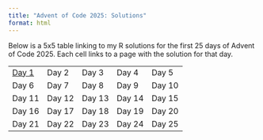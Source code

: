 ```yaml
---
title: "Advent of Code 2025: Solutions"
format: html
---
```


Below is a 5x5 table linking to my R solutions for the first 25 days of Advent of Code 2025. Each cell links to a page with the solution for that day.

|       |       |       |       |       |
|-------|-------|-------|-------|-------|
| [Day 1](day01.qmd) | Day 2 | Day 3 | Day 4 | Day 5 |
| Day 6 | Day 7 | Day 8 | Day 9 | Day 10 |
| Day 11 | Day 12 | Day 13 | Day 14 | Day 15 |
| Day 16 | Day 17 | Day 18 | Day 19 | Day 20 |
| Day 21 | Day 22 | Day 23 | Day 24 | Day 25 |

